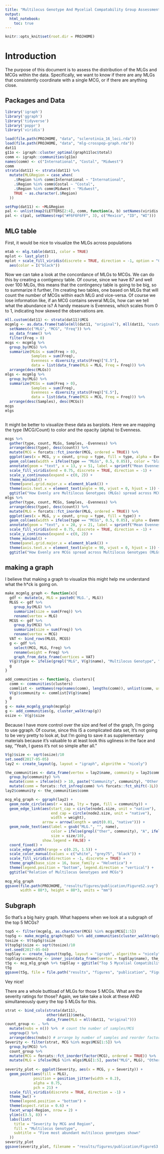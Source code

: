 ```yaml
---
title: "Multilocus Genotype And Mycelial Compatability Group Assessment"
output: 
  html_notebook:
    toc: true
---
```






```r
knitr::opts_knit$set(root.dir = PROJHOME)
```


# Introduction 

The purpose of this document is to assess the distribution of the MLGs and MCGs
within the data. Specifically, we want to know if there are any MLGs that 
consistently coordinate with a single MCG, or if there are anything close.

## Packages and Data

```r
library('igraph')
library('ggraph')
library('tidyverse')
library('poppr')
library('viridis')
```

```r
load(file.path(PROJHOME, "data", "sclerotinia_16_loci.rda"))
load(file.path(PROJHOME, "data", "mlg-crosspop-graph.rda"))
dat11
g11o <- igraph::cluster_optimal(graph11loc$total)
comm <- igraph::communities(g11o)
names(comm) <- c("International", "Costal", "Midwest")
comm
strata(dat11) <- strata(dat11) %>%
  mutate(MLGRegion = case_when(
    .$Region %in% comm$International ~ "International",
    .$Region %in% comm$Costal ~ "Costal",
    .$Region %in% comm$Midwest ~ "Midwest",
    TRUE ~ as.character(.$Region)
  ))

setPop(dat11) <- ~MLGRegion
pal <- unlist(map2(LETTERS[2:4], comm, function(a, b) setNames(viridis::viridis(length(b), option = a), b)))
pal <- c(pal, setNames(rep("#F6F6F6FF", 3), c("Mexico", "ID", "WI")))
```


## MLG table

First, it would be nice to visualize the MLGs across populations

```r
mtab <- mlg.table(dat11, color = TRUE)
mplot <- last_plot()
mplot + scale_fill_viridis(discrete = TRUE, direction = -1, option = "C") +
  aes(color = I("black")) 
```

Now we can take a look at the concordance of MLGs to MCGs. We can do this by 
creating a contigency table. Of course, since we have 87 and well over 100 MLGs,
this means that the contingency table is going to be big, so to summarize it
further, I'm creating two tables, one based on MLGs that will count the number
of MCGs within each MLG and vice-versa. Of course we lose information like, if
an MCG contains several MLGs, how can we tell what the abundance is? A handy 
measure is Evenness, which scales from 0 to 1, indicating how skewed the 
observations are. 


```r
mll.custom(dat11) <- strata(dat11)$MCG
mcgmlg <- as.data.frame(table(mll(dat11, "original"), mll(dat11, "custom"))) %>%
  setNames(c("MLG", "MCG", "Freq")) %>%
  as_data_frame() %>%
  filter(Freq > 0)
mcgs <- mcgmlg %>%
  group_by(MCG) %>%
  summarize(MLGs = sum(Freq > 0), 
            Samples = sum(Freq), 
            Evenness = diversity_stats(Freq)["E.5"], 
            data = list(data_frame(MLG = MLG, Freq = Freq))) %>%
  arrange(desc(MLGs))
mlgs <- mcgmlg %>%
  group_by(MLG) %>%
  summarize(MCGs = sum(Freq > 0), 
            Samples = sum(Freq), 
            Evenness = diversity_stats(Freq)["E.5"], 
            data = list(data_frame(MCG = MCG, Freq = Freq))) %>%
  arrange(desc(Samples), desc(MCGs))
mcgs
mlgs
 
```

It might be better to visualize these data as barplots. Here we are mapping the
type (MCG/Count) to color and the opacity (alpha) to Evenness.


```r
mcgs %>% 
  gather(type, count, MLGs, Samples, -Evenness) %>%
  arrange(desc(type), desc(count)) %>%
  mutate(MCG = forcats::fct_inorder(MCG, ordered = TRUE)) %>%
  ggplot(aes(x = MCG, y = count, group = type, fill = type, alpha = Evenness)) +
  geom_col(aes(width = ifelse(type == "MLGs", 0.5, 0.85)), color = "black", position = "identity") +
  annotate(geom = "text", x = 13, y = 51, label = sprintf("Mean Evenness: %.3f", mean(mcgs$Evenness, na.rm = TRUE))) +
  scale_fill_viridis(end = 0.75, discrete = TRUE, direction = -1) +
  scale_y_continuous(expand = c(0, 2)) +
  theme_minimal() +
  theme(panel.grid.major.x = element_blank()) +
  theme(axis.text.x = element_text(angle = 90, vjust = 0, hjust = 1)) +
  ggtitle("How Evenly are Multilocus Genotypes (MLGs) spread across MCGs?")
mlgs %>% 
  gather(type, count, MCGs, Samples, -Evenness) %>%
  arrange(desc(type), desc(count)) %>%
  mutate(MLG = forcats::fct_inorder(MLG, ordered = TRUE)) %>%
  ggplot(aes(x = MLG, y = count, group = type, fill = type)) +
  geom_col(aes(width = ifelse(type == "MCGs", 0.5, 0.85), alpha = Evenness), color = "black", position = "identity") +
  annotate(geom = "text", x = 20, y = 21, label = sprintf("Mean Evenness: %.3f", mean(mlgs$Evenness, na.rm = TRUE))) +
  scale_fill_viridis(end = 0.75, discrete = TRUE, direction = -1) +
  scale_y_continuous(expand = c(0, 2)) +
  theme_minimal() +
  theme(panel.grid.major.x = element_blank()) +
  theme(axis.text.x = element_text(angle = 90, vjust = 0, hjust = 1)) +
  ggtitle("How Evenly are MCGs spread across Multilocus Genotypes (MLGs)?")
```


## making a graph

I believe that making a graph to visualize this might help me understand what the h\*ck is going on. 

```r
make_mcgmlg_graph <- function(x){
  gdf <- mutate(x, MLG = paste0('MLG.', MLG))
  MLGS <- gdf %>% 
    group_by(MLG) %>%
    summarize(size = sum(Freq)) %>%
    rename(vertex = MLG)
  MCGS <- gdf %>% 
    group_by(MCG) %>%
    summarize(size = sum(Freq)) %>%
    rename(vertex = MCG)
  VAT <- bind_rows(MLGS, MCGS)
  g <- gdf %>% 
    select(MCG, MLG, Freq) %>%
    rename(weight = Freq) %>%
    graph_from_data_frame(vertices = VAT)
  V(g)$type <- ifelse(grepl("MLG", V(g)$name), "Multilocus Genotype", "Mycelial Compatibility Group")
  g
}

add_communities <- function(g, clusters){
  comm <- communities(clusters)
  commlist <- setNames(rep(names(comm), lengths(comm)), unlist(comm, use.names = FALSE))
  V(g)$community <- commlist[V(g)$name]
  g
}
g <- make_mcgmlg_graph(mcgmlg)
g <- add_communities(g, cluster_walktrap(g))
osize <- V(g)$size
```

Because I have more control over the size and feel of the graph, I'm going to use
ggraph. Of course, since this IS a complicated data set, It's not going to be
very pretty to look at, but I'm going to save it as supplementary materials
because it's valuable to at least look this ugliness in the face and say, "Yeah,
I guess it's not so simple after all."

```r

V(g)$size <- sqrt(osize)/10
set.seed(2017-05-05)
lay2 <- create_layout(g, layout = "igraph", algorithm = "nicely")

the_communities <- data_frame(vertex = lay2$name, community = lay2$community) %>%
  group_by(community) %>%
  mutate(comm = ifelse(n() > 10, paste("Community", community), "Other Communities (n < 10)")) %>%
  mutate(comm = forcats::fct_infreq(comm) %>% forcats::fct_shift(-1L))
lay2$community <- the_communities$comm

mcg_mlg_graph <- ggraph(lay2) +
  geom_node_circle(aes(r = size, lty = type, fill = community)) +
  geom_edge_link(aes(start_cap = circle(node1.size, unit = "native"), 
                     end_cap = circle(node2.size, unit = "native"), 
                     width = weight),
                 arrow = arrow(length = unit(0.01, "native"))) +
  geom_node_text(aes(label = gsub("MLG.", "", name), 
                     color = ifelse(grepl("ther", community), "A", ifelse(grepl("3", community), "B", "C")), 
                     size = size/10), 
                 show.legend = FALSE) +
  coord_fixed() +
  scale_edge_width(range = c(0.25, 1.5)) +
  scale_color_manual(values = c("white", "grey75", "black")) +
  scale_fill_viridis(direction = -1, discrete = TRUE) +
  theme_graph(base_size = 16, base_family = "Helvetica") +
  theme(legend.position = "bottom", legend.direction = "vertical") +
  ggtitle("Relation of Multilocus Genotypes and MCGs") 
  
mcg_mlg_graph
ggsave(file.path(PROJHOME, "results/figures/publication/FigureS2.svg"), 
       width = 88*3, height = 88*3, units = "mm")
```

## Subgraph

So that's a big hairy graph. What happens when we look at a subgraph of the
top 5 MCGs?

```r
top5 <- filter(mcgmlg, as.character(MCG) %in% mcgs$MCG[1:5])
top5g <- make_mcgmlg_graph(top5) %>% add_communities(cluster_walktrap(g))
tosize <- V(top5g)$size
V(top5g)$size <- sqrt(tosize)/10
set.seed(2017-05-04)
top5lay <- create_layout(top5g, layout = "igraph", algorithm = "nicely")
top5lay$community <- inner_join(data_frame(vertex = top5lay$name), the_communities)$comm
t5g <- mcg_mlg_graph %+% top5lay + ggtitle("Top 5 Mycelial Compatibility Groups and associated MLGs")
t5g
ggsave(t5g, file = file.path("results", "figures", "publication", "FigureS2B.svg"), width = 88, height = 88, scale = 3, units = "mm")
```

Vey nice!

There are a whole buttload of MLGs for those 5 MCGs. What are the severity 
ratings for those? Again, we take take a look at these AND simultaneously query
the top 5 MLGs for this. 

```r

strat <- bind_cols(strata(dat11), 
                   other(dat11)$meta, 
                   data_frame(MLG = mll(dat11, "original")))
count_group <- . %>% 
  mutate(nobs = n()) %>%  # count the number of samples/MCG
  ungroup() %>%
  arrange(desc(nobs)) # arrange by number of samples and reorder factors 
Severity <- filter(strat, MCG %in% mcgs$MCG[1:5]) %>%
  group_by(MCG) %>% 
  count_group %>%
  mutate(MCG = forcats::fct_inorder(factor(MCG), ordered = TRUE)) %>%
  mutate(MLG = ifelse(MLG %in% mlgs$MLG[1:5], paste("MLG", MLG), "Other")) 
  
severity_plot <- ggplot(Severity, aes(x = MCG, y = Severity)) +
  geom_point(aes(fill = MLG), 
             position = position_jitter(width = 0.2),
             alpha = 0.75,
             pch = 21) +
  scale_fill_viridis(discrete = TRUE, direction = -1) +
  theme_bw() +
  theme(legend.position = "bottom") +
  theme(aspect.ratio = 0.6) +
  facet_wrap(~Region, nrow = 2) +
  ylim(c(3.5, 8)) +
  labs(list(
    title = "Severity by MCG and Region",
    fill = "Multilocus Genotype",
    subtitle = "Five most abundant multilocus genotypes shown"
  ))
severity_plot
ggsave(severity_plot, filename = "results/figures/publication/FigureS3.svg", width = 183, unit = "mm")
```

